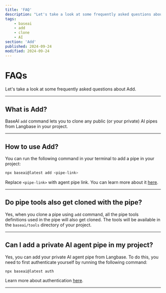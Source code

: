 ```yaml
---
title: 'FAQ'
description: "Let's take a look at some frequently asked questions about Add."
tags:
    - baseai
    - add
    - clone
    - AI
section: 'Add'
published: 2024-09-24
modified: 2024-09-24
---
```


# FAQs

Let's take a look at some frequently asked questions about Add.

---

## What is Add?

BaseAI `add` command lets you to clone any public (or your private) AI pipes from Langbase in your project.

---

## How to use Add?

You can run the following command in your terminal to add a pipe in your project:

```bash
npx baseai@latest add <pipe-link>
```

Replace `<pipe-link>` with agent pipe link. You can learn more about it [here](/docs/add/quickstart).

---

## Do pipe tools also get cloned with the pipe?

Yes, when you clone a pipe using `add` command, all the pipe tools definitions used in the pipe will also get cloned. The tools will be available in the `baseai/tools` directory of your project.

---

## Can I add a private AI agent pipe in my project?

Yes, you can add your private AI agent pipe from Langbase. To do this, you need to first authenticate yourself by running the following command:

```bash
npx baseai@latest auth
```

Learn more about authentication [here](/docs/deployment/authentication).

---
